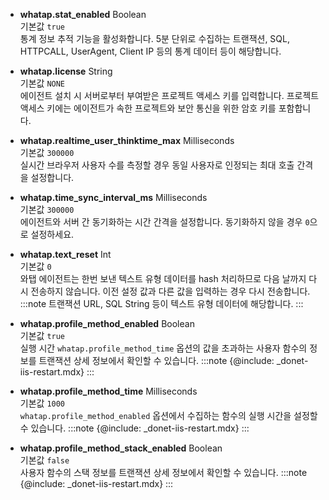 * **whatap.stat_enabled** <span class='type'>Boolean</span><br/>기본값 `true`<br/>
통계 정보 추적 기능을 활성화합니다. 5분 단위로 수집하는 트랜잭션, SQL, HTTPCALL, UserAgent, Client IP 등의 통계 데이터 등이 해당합니다. 

* **whatap.license** <span class='type'>String</span><br/>기본값 `NONE`<br/>
에이전트 설치 시 서버로부터 부여받은 프로젝트 액세스 키를 입력합니다. 프로젝트 액세스 키에는 에이전트가 속한 프로젝트와 보안 통신을 위한 암호 키를 포함합니다.

* **whatap.realtime_user_thinktime_max** <span class='type'>Milliseconds</span><br/>기본값 `300000`<br/>
실시간 브라우저 사용자 수를 측정할 경우 동일 사용자로 인정되는 최대 호출 간격을 설정합니다.

* **whatap.time_sync_interval_ms** <span class='type'>Milliseconds</span><br/>기본값 `300000`<br/>
에이전트와 서버 간 동기화하는 시간 간격을 설정합니다. 동기화하지 않을 경우 `0`으로 설정하세요.

* **whatap.text_reset** <span class='type'>Int</span><br/>기본값 `0`<br/>
    와탭 에이전트는 한번 보낸 텍스트 유형 데이터를 hash 처리하므로 다음 날까지 다시 전송하지 않습니다. 이전 설정 값과 다른 값을 입력하는 경우 다시 전송합니다.
:::note
트랜잭션 URL, SQL String 등이 텍스트 유형 데이터에 해당합니다.
:::

* **whatap.profile_method_enabled** <span class='type'>Boolean</span><br/>기본값 `true`<br/>
    실행 시간 `whatap.profile_method_time` 옵션의 값을 초과하는 사용자 함수의 정보를 트랜잭션 상세 정보에서 확인할 수 있습니다.
:::note
{@include: _donet-iis-restart.mdx}
:::

* **whatap.profile_method_time** <span class='type'>Milliseconds</span><br/>기본값 `1000`<br/>
    `whatap.profile_method_enabled` 옵션에서 수집하는 함수의 실행 시간을 설정할 수 있습니다.
:::note
{@include: _donet-iis-restart.mdx}
:::

* **whatap.profile_method_stack_enabled** <span class='type'>Boolean</span><br/>기본값 `false`<br/>
    사용자 함수의 스택 정보를 트랜잭션 상세 정보에서 확인할 수 있습니다.
:::note
{@include: _donet-iis-restart.mdx}
:::